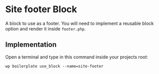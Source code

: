 # Site footer Block

A block to use as a footer. You will need to implement a reusable block option and render it inside `footer.php`.

## Implementation

Open a terminal and type in this command inside your projects root:

```shell
wp boilerplate use_block --name=site-footer
```
